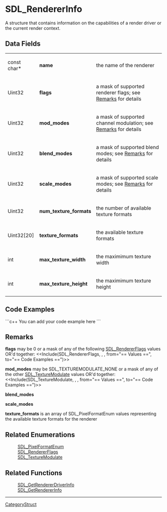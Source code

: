 <!-- pragma section-numbers off -->
<!-- pragma disable-camelcase -->

= SDL_RendererInfo =
A structure that contains information on the capabilities of a render driver or the current render context.


== Data Fields ==
{|
|const char*
|'''name'''
|the name of the renderer
|-
|Uint32
|'''flags'''
|a mask of supported renderer flags; see [[#flags|Remarks]] for details
|-
|Uint32
|'''mod_modes'''
|a mask of supported channel modulation; see [[#mod_modes|Remarks]] for details
|-
|Uint32
|'''blend_modes'''
|a mask of supported blend modes; see [[#blend_modes|Remarks]] for details
|-
|Uint32
|'''scale_modes'''
|a mask of supported scale modes; see [[#scale_modes|Remarks]] for details
|-
|Uint32
|'''num_texture_formats'''
|the number of available texture formats
|-
|Uint32[20]
|'''texture_formats'''
|the available texture formats
|-
|int
|'''max_texture_width'''
|the maximimum texture width
|-
|int
|'''max_texture_height'''
|the maximimum texture height
|}

<!-- # Use the following markup to display values on a related function page: <<Include(SDL_RendererInfo, , , from="== Data Fields ==", to="== Code Examples ==")>> -->

== Code Examples ==
```c++
You can add your code example here
```

== Remarks ==
<span id="flags"></span> '''flags''' may be 0 or a mask of any of the following [[SDL_RendererFlags]] values OR'd together:  <<Include(SDL_RendererFlags, , , from="== Values ==", to="== Code Examples ==")>>

<span id="mod_modes"></span> '''mod_modes''' may be SDL_TEXTUREMODULATE_NONE or a mask of any of the other [[SDL_TextureModulate]] values OR'd together:  <<Include(SDL_TextureModulate, , , from="== Values ==", to="== Code Examples ==")>>

<span id="blend_modes"></span> '''blend_modes''' 

<span id="scale_modes"></span> '''scale_modes''' 

<span id="texture_formats"></span> '''texture_formats''' is an array of SDL_PixelFormatEnum values representing the available texture formats for the renderer

== Related Enumerations ==
:[[SDL_PixelFormatEnum]]
:[[SDL_RendererFlags]]
:[[SDL_TextureModulate]]

== Related Functions ==
:[[SDL_GetRendererDriverInfo]]
:[[SDL_GetRendererInfo]]

----
[[CategoryStruct]]
